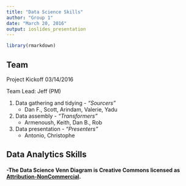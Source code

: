 ```yaml
---
title: "Data Science Skills"
author: "Group 1"
date: "March 20, 2016"
output: ioslides_presentation
---
```


```r
library(rmarkdown)
```

## Team 

Project Kickoff 03/14/2016

Team Lead: Jeff (PM)

1. Data gathering and tidying - *"Sourcers"*
      - Dan F., Scott, Arindam, Valerie, Yadu
2. Data assembly - *"Transformers"*
      - Armenoush, Keith, Dan B., Rob
3. Data presentation - *"Presenters"*
      - Antonio, Christophe

## Data Analytics Skills



#### -The Data Science Venn Diagram is Creative Commons licensed as [Attribution-NonCommercial](http://creativecommons.org/licenses/by-nc/3.0/legalcode).

